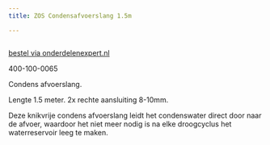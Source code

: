 ```yaml
---
title: ZOS Condensafvoerslang 1.5m

---
```



<Image src={imageProduct} width={imageProduct.width} alt="" />

[bestel via onderdelenexpert.nl](https://www.onderdelenexpert.nl/zos-condensafvoerslang-1-5m-0117)

400-100-0065

Condens afvoerslang.

Lengte 1.5 meter. 2x rechte aansluiting 8-10mm.

Deze knikvrije condens afvoerslang leidt het condenswater direct door naar de afvoer, waardoor het niet meer nodig is na elke droogcyclus het waterreservoir leeg te maken.

